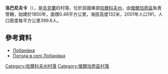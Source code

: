 {{coord|50|16|7|N|36|11|18|E|scale:100000_region:UA|display=title}}

'''洛巴尼夫卡'''（{{lang-uk|Лобанівка}}），是[[烏克蘭|烏克蘭]]的村落，位於該國東部[[哈爾科夫州|哈爾科夫州]]，由[[傑爾加奇區_(烏克蘭)|傑爾加奇區]]負責管轄，始建於1850年，面積0.48平方公里，海拔高度132米，2001年人口191，人口密度每平方公里399.6人。

==參考資料==
*[http://w1.c1.rada.gov.ua/pls/z7502/A005?rdat1=09.01.2009&rf7571=32990 Лобанівка]
* [http://weather.in.ua/ua/har'kovskaja/13705 Погода в селі Лобанівка] {{Wayback|url=http://weather.in.ua/ua/har%27kovskaja/13705 |date=20160323024349 }}

{{DEFAULTSORT:Лобанівка}}
[[Category:哈爾科夫州村落|Category:哈爾科夫州村落]]
[[Category:傑爾加奇區村落|Category:傑爾加奇區村落]]


{{Kharkiv-geo-stub}}